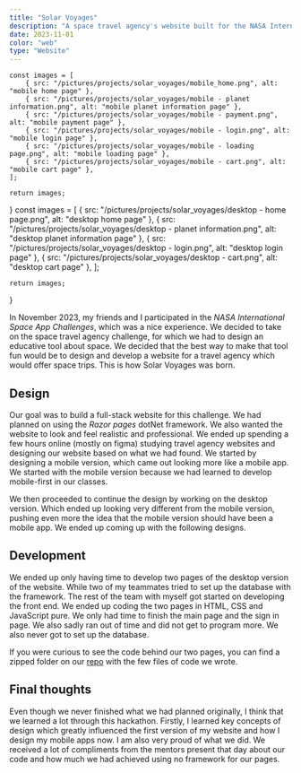 ```yaml
---
title: "Solar Voyages"
description: "A space travel agency's website built for the NASA International Space App Challenges 2023"
date: 2023-11-01
color: "web"
type: "Website"
---
```

    const images = [
        { src: "/pictures/projects/solar_voyages/mobile_home.png", alt: "mobile home page" },
        { src: "/pictures/projects/solar_voyages/mobile - planet information.png", alt: "mobile planet information page" },
        { src: "/pictures/projects/solar_voyages/mobile - payment.png", alt: "mobile payment page" },
        { src: "/pictures/projects/solar_voyages/mobile - login.png", alt: "mobile login page" },
        { src: "/pictures/projects/solar_voyages/mobile - loading page.png", alt: "mobile loading page" },
        { src: "/pictures/projects/solar_voyages/mobile - cart.png", alt: "mobile cart page" },
    ];

    return images;
}
    const images = [
        { src: "/pictures/projects/solar_voyages/desktop - home page.png", alt: "desktop home page" },
        { src: "/pictures/projects/solar_voyages/desktop - planet information.png", alt: "desktop planet information page" },
        { src: "/pictures/projects/solar_voyages/desktop - login.png", alt: "desktop login page" },
        { src: "/pictures/projects/solar_voyages/desktop - cart.png", alt: "desktop cart page" },
    ];

    return images;
}

In November 2023, my friends and I participated in the *NASA International Space App Challenges*,
which was a nice experience. We decided to take on the space travel agency challenge, for which we
had to design an educative tool about space. We decided that the best way to make that tool fun
would be to design and develop a website for a travel agency which would offer space trips. This
is how Solar Voyages was born.

## Design

Our goal was to build a full-stack website for this challenge. We had planned on using the *Razor
pages* dotNet framework. We also wanted the website to look and feel realistic and professional.
We ended up spending a few hours online (mostly on figma) studying travel agency websites and
designing our website based on what we had found. We started by designing a mobile version, which
came out looking more like a mobile app. We started with the mobile version because we had learned
to develop mobile-first in our classes.

<Gallery images={mobileImages()} client:load />

We then proceeded to continue the design by working on the desktop version. Which ended up looking
very different from the mobile version, pushing even more the idea that the mobile version should
have been a mobile app. We ended up coming up with the following designs.

<Gallery images={desktopImages()} client:load />

## Development

We ended up only having time to develop two pages of the desktop version of the website. While two
of my teammates tried to set up the database with the framework. The rest of the team with myself
got started on developing the front end. We ended up coding the two pages in HTML, CSS and
JavaScript pure. We only had time to finish the main page and the sign in page. We also sadly ran
out of time and did not get to program more. We also never got to set up the database.

If you were curious to see the code behind our two pages, you can find a zipped folder on our
<a href="https://github.com/Sp0k/SpaceJam2023" target="_blank">repo</a> with the few files of code
we wrote.

## Final thoughts

Even though we never finished what we had planned originally, I think that we learned a lot through
this hackathon. Firstly, I learned key concepts of design which greatly influenced the first
version of my website and how I design my mobile apps now. I am also very proud of what we did. We
received a lot of compliments from the mentors present that day about our code and how much we had
achieved using no framework for our pages.
